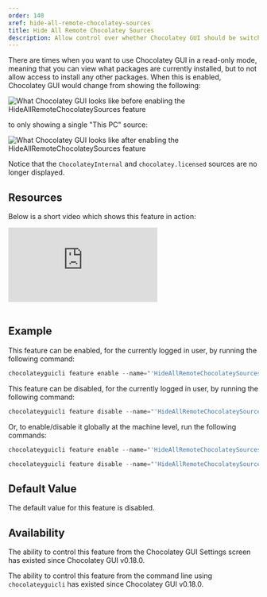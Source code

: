 ```yaml
---
order: 140
xref: hide-all-remote-chocolatey-sources
title: Hide All Remote Chocolatey Sources
description: Allow control over whether Chocolatey GUI should be switched into a read-only mode of operation
---
```


There are times when you want to use Chocolatey GUI in a read-only mode, meaning that you can view what packages are currently installed, but to not allow access to install any other packages.  When this is enabled, Chocolatey GUI would change from showing the following:

![What Chocolatey GUI looks like before enabling the HideAllRemoteChocolateySources feature](/images/chocolatey-gui/feature_hide_all_remote_chocolatey_sources_1.png "What Chocolatey GUI looks like before enabling the HideAllRemoteChocolateySources feature")

to only showing a single "This PC" source:

![What Chocolatey GUI looks like after enabling the HideAllRemoteChocolateySources feature](/images/chocolatey-gui/feature_hide_all_remote_chocolatey_sources_2.png "What Chocolatey GUI looks like after enabling the HideAllRemoteChocolateySources feature")

Notice that the `ChocolateyInternal` and `chocolatey.licensed` sources are no longer displayed.

<RequireChocolateyGuiLicensedExtensionNote />

<RestartRequiredWarning />

<HidingSources />

## Resources

Below is a short video which shows this feature in action:

<p>
<div class="ratio ratio-16x9">
    <iframe src="https://www.youtube.com/embed/Ix_f_DB9SSY?list=PL84yg23i9GBjAMY0OfHfn-MH4rviaccuc" frameborder="0" allow="autoplay; encrypted-media" allowfullscreen>
    </iframe>
</div>
<br />
</p>

## Example

This feature can be enabled, for the currently logged in user, by running the following command:

```powershell
chocolateyguicli feature enable --name="'HideAllRemoteChocolateySources'"
```

This feature can be disabled, for the currently logged in user, by running the following command:

```powershell
chocolateyguicli feature disable --name="'HideAllRemoteChocolateySources'"
```

Or, to enable/disable it globally at the machine level, run the following commands:

```powershell
chocolateyguicli feature enable --name="'HideAllRemoteChocolateySources'" --global

chocolateyguicli feature disable --name="'HideAllRemoteChocolateySources'" --global
```

## Default Value

The default value for this feature is disabled.

## Availability

The ability to control this feature from the Chocolatey GUI Settings screen has existed since Chocolatey GUI v0.18.0.

The ability to control this feature from the command line using `chocolateyguicli` has existed since Chocolatey GUI
v0.18.0.
